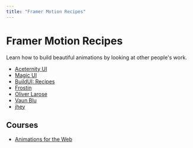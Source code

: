 ```yaml
---
title: "Framer Motion Recipes"
---
```


# Framer Motion Recipes

Learn how to build beautiful animations by looking at other people's work.

- [Aceternity UI](https://ui.aceternity.com/)
- [Magic UI](https://magicui.design/)
- [BuildUI: Recipes](https://buildui.com/recipes)
- [Frostin](https://www.frostin.dev/)
- [Oliver Larose](https://www.youtube.com/@olivierlarose1)
- [Vaun Blu](https://x.com/vaunblu)
- [jhey](https://x.com/jh3yy)

## Courses
- [Animations for the Web](https://animations.dev/)
